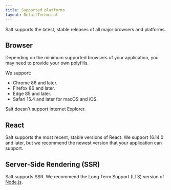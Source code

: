 ```yaml
---
title: Supported platforms
layout: DetailTechnical
---
```


Salt supports the latest, stable releases of all major browsers and platforms.

## Browser

Depending on the minimum supported browsers of your application, you may need to provide your own polyfills.

We support:

- Chrome 86 and later.
- Firefox 86 and later.
- Edge 85 and later.
- Safari 15.4 and later for macOS and iOS.

Salt doesn't support Internet Explorer.

## React

Salt supports the most recent, stable versions of React. We support 16.14.0 and later, but we recommend the newest version that your application can support.

## Server-Side Rendering (SSR)

Salt supports SSR. We recommend the Long Term Support (LTS) version of [Node.js](https://nodejs.org/en).
